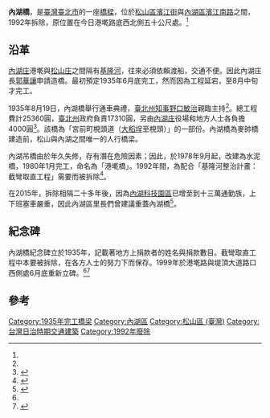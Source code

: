 {{noteTA
|1=zh-hans:庄; zh-hant:庄;
}}

{{Infobox_Bridge
|bridge_name   = 內湖橋
|image         = 
|caption       = 
|official_name = 內湖橋<br>港墘橋（1980年後）
|also_known_as = 
|carries       = 宮前町梘頭道（後[[北26線|北26線]]）<br>[[濱江街|濱江街]]與[[濱江南路|濱江南路]]（現[[江南街|江南街]]）
|crosses       = [[基隆河|基隆河]]
|locale        = [[臺北市|臺北市]][[松山區_(臺北市)|松山區]]與[[內湖區|內湖區]]
|maint         = [[臺北市政府工務局|臺北市政府工務局]]
|id            = 
|design        = 鋼纜吊橋<ref name="第二章日據時期：第五項橋梁">{{cite book|editor=曾迺碩|title=《台北市志-卷三政制志：公共建設篇》|location=[[台北市|台北市]]|publisher=[[台北市政府|台北市政府]]|year=1988}}</ref>
|mainspan      = 
|length        = {{convert|120|m|0|ft}}<ref name="第二章日據時期：第五項橋梁"/>
|width         = {{convert|3.5|m|0|ft}}<ref name="第二章日據時期：第五項橋梁"/>
|clearance     = 
|below         = 
|traffic       = 
|begin         = 
|open          = 1935年8月19日<br/>昭和十年八月十九日<ref name="內湖區志"/>
|closed        = 1992年<ref name="內湖區志-卷五"/>
|toll          = 
|map_cue       = 
|map_image     = 
|map_text      = 
|map_width     = 
|coordinates   = {{coord|25.074912|N|121.571345|E|region:TW_type:landmark|display=inline,title}}
|lat           = 
|long          =
}}

'''內湖橋'''，是[[臺灣|臺灣]][[臺北市|臺北市]]的一座[[橋樑|橋樑]]，位於[[松山區_(臺北市)|松山區]][[濱江街|濱江街]]與[[內湖區|內湖區]][[濱江南路|濱江南路]]之間，1992年拆除，原位置在今日港墘路底西北側五十公尺處。<ref name="內湖區志-卷五"/>

== 沿革 ==
[[內湖庄|內湖庄]]港墘與[[松山庄|松山庄]]之間隔有[[基隆河|基隆河]]，往來必須依賴渡船，交通不便。因此內湖庄長[[郭華讓|郭華讓]]申請造橋。最初預定1935年6月底完工，然而因為工程延宕，至8月中旬才完工。

1935年8月19日，內湖橋舉行通車典禮，[[臺北州知事|臺北州知事]][[野口敏治|野口敏治]]親臨主持<ref name="內湖區志-卷五"/>。總工程費計25360圓，[[臺北州|臺北州]]政府負責17310圓，另由[[內湖庄|內湖庄]]役場和地方人士各負擔4000圓<ref name="內湖區志">{{Cite web|url=http://nhdo.gov.taipei/ct.asp?xItem=21090&CtNode=3739&mp=124051|title=內湖區志|language=zh-tw|publisher=臺北市內湖區公所|author=|date=2015-12-24|accessdate=2015-12-27|archive-date=2016-03-05|archive-url=https://web.archive.org/web/20160305042754/http://nhdo.gov.taipei/ct.asp?xItem=21090&CtNode=3739&mp=124051|dead-url=no}}</ref>。該橋為「宮前町梘頭道（[[大稻埕|大稻埕]]至梘頭）」的一部份。內湖橋為麥帥橋建造前，松山與內湖之間唯一的人行橋梁。

內湖吊橋由於年久失修，存有潛在危險因素；因此，於1978年9月起，改建為水泥橋，1980年1月完工，命名為「港墘橋」。1992年間，為配合「基隆河整治計畫：截彎取直工程」需要而被拆除{{r|解內湖壅塞問題}}<ref name="內湖區志-卷五">{{cite web | url= http://nhdo.gov.taipei/ct.asp?xItem=21076&CtNode=3739&mp=124051 | title= 陸、卷五 交通篇 | work= 內湖區志 | publisher= 臺北市內湖區公所 | date= 2014-07-08 | accessdate= 2015-12-28 | archive-date= 2017-11-10 | archive-url= https://web.archive.org/web/20171110033313/http://nhdo.gov.taipei/ct.asp?xItem=21076&CtNode=3739&mp=124051 | dead-url= no }}</ref>。

在2015年，拆除相隔二十多年後，因為[[內湖科技園區|內湖科技園區]]已增至到十三萬通勤族，上下班塞車嚴重，因此內湖區里長們曾建議重蓋內湖橋<ref name="解內湖壅塞問題">{{Cite web|url=https://news.tvbs.com.tw/life/631149|title=解內湖壅塞問題！　里長提議「重建內湖橋」|language=zh-tw|publisher=TVBS|author1=張肇華|author2=盧冠妃|date=2015-12-20|accessdate=2021-05-05|deadurl=no|archiveurl=https://web.archive.org/web/20160105121231/http://mnews.tvbs.com.tw/politics/detail.html?s=news-631149|archivedate=2016-01-05}}</ref>。

== 紀念碑 ==
內湖橋紀念碑立於1935年，記載著地方上捐款者的姓名與捐款數目。截彎取直工程中本要被拆除，在各方人士的努力下而保存。1999年於港墘路與堤頂大道路口西側處6月底重新立碑。<ref name="內湖區志-卷五"/><ref name="內湖區志-內湖橋紀念碑">{{cite web| url= http://nhdo.gov.taipei/ct.asp?xItem=45926&CtNode=3741&mp=124051 |title= 內湖橋紀念碑 |work =內湖區志 |  publisher= 臺北市內湖區公所 |date=  2014-10-02|accessdate=2015-12-29}}</ref>

==參考==
{{reflist}}

[[Category:1935年完工橋梁|Category:1935年完工橋梁]]
[[Category:內湖區|Category:內湖區]]
[[Category:松山區_(臺灣)|Category:松山區 (臺灣)]]
[[Category:台灣日治時期交通建築|Category:台灣日治時期交通建築]]
[[Category:1992年廢除|Category:1992年廢除]]